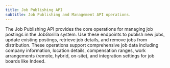 ```yaml
---
title: Job Publishing API
subtitle: Job Publishing and Management API operations.
---
```


The Job Publishing API provides the core operations for managing job postings in the JobGorilla system. Use these
endpoints to publish new jobs, update existing postings, retrieve job details, and remove jobs from distribution.
These operations support comprehensive job data including company information, location details, compensation ranges,
work arrangements (remote, hybrid, on-site), and integration settings for job boards like Indeed.